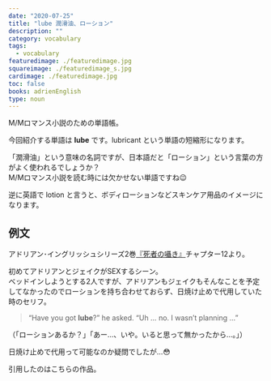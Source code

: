 ```yaml
---
date: "2020-07-25"
title: "lube 潤滑油、ローション"
description: ""
category: vocabulary
tags:
  - vocabulary
featuredimage: ./featuredimage.jpg
squareimage: ./featuredimage_s.jpg
cardimage: ./featuredimage.jpg
toc: false
books: adrienEnglish
type: noun
---
```



M/Mロマンス小説のための単語帳。

今回紹介する単語は __lube__ です。lubricant という単語の短縮形になります。

「潤滑油」という意味の名詞ですが、日本語だと「ローション」という言葉の方がよく使われるでしょうか？  
M/Mロマンス小説を読む時には欠かせない単語ですね😉

逆に英語で lotion と言うと、ボディローションなどスキンケア用品のイメージになります。

## 例文

アドリアン･イングリッシュシリーズ2巻[『死者の囁き』](/mm-romance/a-dangerous-thing/)チャプター12より。

初めてアドリアンとジェイクがSEXするシーン。  
ベッドインしようとする2人ですが、アドリアンもジェイクもそんなことを予定してなかったのでローションを持ち合わせておらず、日焼け止めで代用していた時のセリフ。

<Blockquote srcName="A Dangerous Thing (The Adrien English Mysteries #2)" srcURL="https://amzn.to/3fZxlH5" book>
“Have you got <strong>lube</strong>?” he asked. “Uh … no. I wasn’t planning …”
</Blockquote>

<p className="translation">（「ローションあるか？」「あー…、いや。いると思って無かったから…。」）</p>

日焼け止めで代用って可能なのか疑問でしたが…😳

引用したのはこちらの作品。

<Amazon
  asin="B00KW25SP8"
  title="死者の囁き (アドリアン･イングリッシュ #2)"
  url="https://amzn.to/2EhDsZw"
  author="ジョシュ･ラニヨン"
  KindleUnlimited
/>

<Amazon
  asin="B0081C8RU4"
  title="A Dangerous Thing (The Adrien English Mysteries #2)"
  url="https://amzn.to/3fZxlH5"
  author="Josh Lanyon"
  KindleUnlimited
/>

